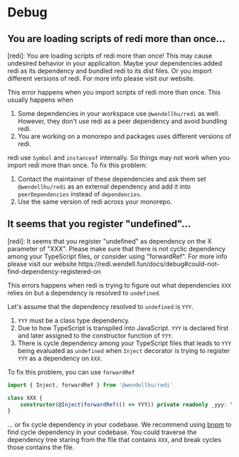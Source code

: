 
# Debug

## You are loading scripts of redi more than once...

<Callout>
[redi]: You are loading scripts of redi more than once! This may cause undesired behavior in your application.
Maybe your dependencies added redi as its dependency and bundled redi to its dist files. Or you import different versions of redi.
For more info please visit our website.
</Callout>

This error happens when you import scripts of redi more than once. This usually happens when

1. Some dependencies in your workspace use `@wendellhu/redi` as well. However, they don't use redi as a peer dependency and avoid bundling redi.
2. You are working on a monorepo and packages uses different versions of redi.

redi use `Symbol` and `instanceof` internally. So things may not work when you import redi more than once. To fix this problem:

1. Contact the maintainer of these dependencies and ask them set `@wendellhu/redi` as an external dependency and add it into `peerDependencies` instead of `dependencies`.
2. Use the same version of redi across your monorepo.

## It seems that you register "undefined"...

<Callout>
[redi]: It seems that you register "undefined" as dependency on the X parameter of "XXX". Please make sure that there is not cyclic dependency among your TypeScript files, or consider using "forwardRef". For more info please visit our website https://redi.wendell.fun/docs/debug#could-not-find-dependency-registered-on
</Callout>

This errors happens when redi is trying to figure out what dependencies `XXX` relies on but a dependency is resolved to `undefined`.

Let's assume that the dependency resolved to `undefined` is `YYY`.

1. `YYY` must be a class type dependency.
2. Due to how TypeScript is transpiled into JavaScript. `YYY` is declared first and later assigned to the constructor function of `YYY`.
3. There is cycle dependency among your TypeScript files that leads to `YYY` being evaluated as `undefined` when `Inject` decorator is trying to register `YYY` as a dependency on `XXX`.

To fix this problem, you can use `forwardRef`

```ts
import { Inject, forwardRef } from '@wendellhu/redi'

class XXX {
    constructor(@Inject(forwardRef(() => YYY)) private readonly _yyy: YYY) {}
}

```

... or fix cycle dependency in your codebase. We recommend using [bnpm](https://www.npmjs.com/package/dpdm) to find cycle dependency in your codebase. You could traverse the dependency tree staring from the file that contains `XXX`, and break cycles those contains the file.
